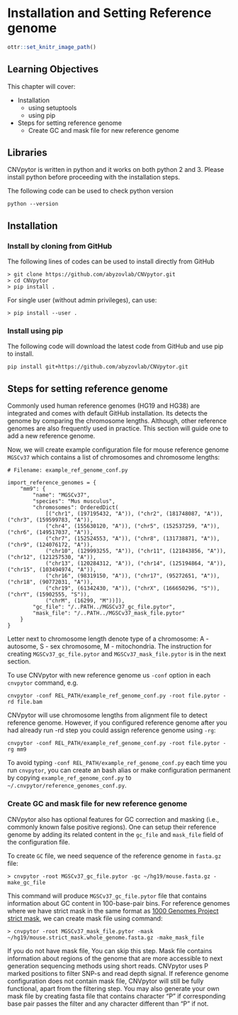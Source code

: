 
# Installation and Setting Reference genome


```r
ottr::set_knitr_image_path()
```

## Learning Objectives

This chapter will cover:  

- Installation
  - using setuptools
  - using pip
- Steps for setting reference genome
  - Create GC and mask file for new reference genome

## Libraries

CNVpytor is written in python and it works on both python 2 and 3. Please install python before proceeding with the installation steps. 

The following code can be used to check python version

```
python --version
```

## Installation

### Install by cloning from GitHub

The following lines of codes can be used to install directly from GitHub

```
> git clone https://github.com/abyzovlab/CNVpytor.git
> cd CNVpytor
> pip install .
```
For single user (without admin privileges), can use:

```
> pip install --user .
```

### Install using pip

The following code will download the latest code from GitHub and use pip to install.
```
pip install git+https://github.com/abyzovlab/CNVpytor.git
```

## Steps for setting reference genome
Commonly used human reference genomes (HG19 and HG38) are integrated and comes with default GitHub installation. Its detects the genome by comparing the chromosome lengths. Although, other reference genomes are also frequently used in practice. This section will guide one to add a new reference genome. 

Now, we will create example configuration file for mouse reference genome `MGSCv37` which contains a list of chromosomes and chromosome lengths:

```
# Filename: example_ref_genome_conf.py

import_reference_genomes = {
    "mm9": {
        "name": "MGSCv37",
        "species": "Mus musculus",
        "chromosomes": OrderedDict(
            [("chr1", (197195432, "A")), ("chr2", (181748087, "A")), ("chr3", (159599783, "A")),
            ("chr4", (155630120, "A")), ("chr5", (152537259, "A")), ("chr6", (149517037, "A")),
            ("chr7", (152524553, "A")), ("chr8", (131738871, "A")), ("chr9", (124076172, "A")),
            ("chr10", (129993255, "A")), ("chr11", (121843856, "A")), ("chr12", (121257530, "A")),
            ("chr13", (120284312, "A")), ("chr14", (125194864, "A")), ("chr15", (103494974, "A")),
            ("chr16", (98319150, "A")), ("chr17", (95272651, "A")), ("chr18", (90772031, "A")),
            ("chr19", (61342430, "A")), ("chrX", (166650296, "S")), ("chrY", (15902555, "S")),
            ("chrM", (16299, "M"))]),
        "gc_file": "/..PATH../MGSCv37_gc_file.pytor",
        "mask_file": "/..PATH../MGSCv37_mask_file.pytor"
    }
}
```
Letter next to chromosome length denote type of a chromosome: A - autosome, S - sex chromosome, M - mitochondria. The instruction for creating `MGSCv37_gc_file.pytor` and `MGSCv37_mask_file.pytor` is in the next section.


To use CNVpytor with new reference genome us `-conf` option in each `cnvpytor` command, e.g.

```
cnvpytor -conf REL_PATH/example_ref_genome_conf.py -root file.pytor -rd file.bam
```

CNVpytor will use chromosome lengths from alignment file to detect reference genome. However, if you configured reference genome after you had already run -rd step you could assign reference genome using `-rg`:

```
cnvpytor -conf REL_PATH/example_ref_genome_conf.py -root file.pytor -rg mm9
```

To avoid typing `-conf REL_PATH/example_ref_genome_conf.py` each time you run `cnvpytor`, you can create an bash alias or make configuration permanent by copying `example_ref_genome_conf.py` to `~/.cnvpytor/reference_genomes_conf.py`.

### Create GC and mask file for new reference genome

CNVpytor also has optional features for GC correction and masking (i.e., commonly known false positive regions). One can setup their reference genome by adding its related content in the `gc_file` and `mask_file` field of the configuration file.  

To create `GC` file, we need sequence of the reference genome in `fasta.gz` file:

```
> cnvpytor -root MGSCv37_gc_file.pytor -gc ~/hg19/mouse.fasta.gz -make_gc_file
```
This command will produce `MGSCv37_gc_file.pytor` file that contains information about GC content in 100-base-pair bins.
For reference genomes where we have strict mask in the same format as [1000 Genomes Project strict mask](http://ftp.1000genomes.ebi.ac.uk/vol1/ftp/data_collections/1000_genomes_project/working/20160622_genome_mask_GRCh38/), we can create mask file using command:

```
> cnvpytor -root MGSCv37_mask_file.pytor -mask ~/hg19/mouse.strict_mask.whole_genome.fasta.gz -make_mask_file

```
If you do not have mask file, You can skip this step. Mask file contains information about regions of the genome that are more accessible to next generation sequencing methods using short reads. 
CNVpytor uses P marked positions to filter SNP-s and read depth signal. If reference genome configuration does not contain mask file, CNVpytor will still be fully functional, apart from the filtering step. 
You may also generate your own mask file by creating fasta file that contains character "P" if corresponding base pair passes the filter and any character different than "P" if not.



